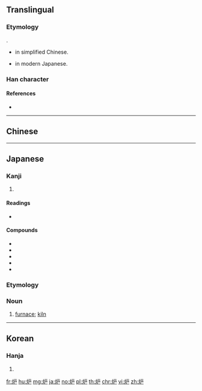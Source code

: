 {{character info/new}}
{{also|爐}}
==Translingual==

===Etymology===
{{Han simp|爐}}.
* {{Han simp|爐|f=盧|t=户}} in simplified Chinese.
* {{Han simp|爐|f=盧|t=戸}} in modern Japanese.

===Han character===
{{Han char|rn=86|rad=火|as=04|sn=8|four=|canj=FHS,FIS|ids=⿰火户 (G),火戶 (T),火戸}}

====References====
* {{Han ref|kx=0667.050|dkj=18902|dj=1076.140|hdz=32194.020|uh=7089|ud=28809}}

----

==Chinese==
{{zh-see|爐}}

----

==Japanese==

===Kanji===
{{ja-kanji|grade=c|rs=火04}}

# {{defn|lang=ja|sort=火04}}

====Readings====
* {{ja-readings|goon=[[る]] (ru)|goon=[[ろ]] (ro)|kun=[[いろり]] (irori)}}

====Compounds====
* {{l|ja|炉火}}
* {{l|ja|炉端}}
* {{l|ja|炉辺}}
* {{l|ja|風炉}}
* {{l|ja|焜炉|tr=[[コンロ]], konro}}

===Etymology===
{{wikipedia|lang=ja}}
{{ja-kanjitab|ろ|yomi=o}}

===Noun===
{{ja-noun|ろ}}

# [[furnace]]; [[kiln]]

----

==Korean==

===Hanja===
{{ko-hanja|hangeul=[[로]]>[[노]]|eumhun=}}

# {{defn|lang=ko|sort=火04}}

[[fr:炉]]
[[hu:炉]]
[[mg:炉]]
[[ja:炉]]
[[no:炉]]
[[pl:炉]]
[[th:炉]]
[[chr:炉]]
[[vi:炉]]
[[zh:炉]]